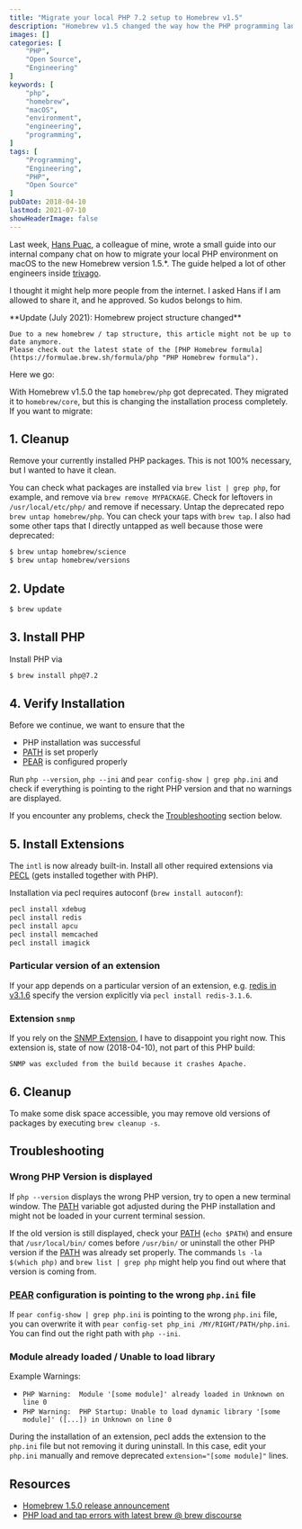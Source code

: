 ```yaml
---
title: "Migrate your local PHP 7.2 setup to Homebrew v1.5"
description: "Homebrew v1.5 changed the way how the PHP programming language packages are installed. This blog post is a small guide on how you migrate your local Homebrew PHP setup while updating to Homebrew v1.5."
images: []
categories: [
    "PHP",
    "Open Source",
    "Engineering"
]
keywords: [
    "php",
    "homebrew",
    "macOS",
    "environment",
    "engineering",
    "programming",
]
tags: [
    "Programming",
    "Engineering",
    "PHP",
    "Open Source"
]
pubDate: 2018-04-10
lastmod: 2021-07-10
showHeaderImage: false
---
```


Last week, [Hans Puac](https://twitter.com/hanspuac "Hans Puac at twitter"), a colleague of mine, wrote a small guide into our internal company chat on how to migrate your local PHP environment on macOS to the new Homebrew version 1.5.*.
The guide helped a lot of other engineers inside [trivago](https://www.trivago.com/ "trivago").

I thought it might help more people from the internet.
I asked Hans if I am allowed to share it, and he approved.
So kudos belongs to him.

<UpdateBox>
    **Update (July 2021): Homebrew project structure changed**

    Due to a new homebrew / tap structure, this article might not be up to date anymore.
    Please check out the latest state of the [PHP Homebrew formula](https://formulae.brew.sh/formula/php "PHP Homebrew formula").
</UpdateBox>

Here we go:

With Homebrew v1.5.0 the tap `homebrew/php` got deprecated.
They migrated it to `homebrew/core`, but this is changing the installation process completely.
If you want to migrate:

## 1. Cleanup

Remove your currently installed PHP packages.
This is not 100% necessary, but I wanted to have it clean.

You can check what packages are installed via `brew list | grep php`, for example, and remove via `brew remove MYPACKAGE`.
Check for leftovers in `/usr/local/etc/php/` and remove if necessary.
Untap the deprecated repo `brew untap homebrew/php`.
You can check your taps with `brew tap`.
I also had some other taps that I directly untapped as well because those were deprecated:

```sh
$ brew untap homebrew/science
$ brew untap homebrew/versions
```

## 2. Update

```sh
$ brew update
```

## 3. Install PHP

Install PHP via 

```sh
$ brew install php@7.2
```

## 4. Verify Installation

Before we continue, we want to ensure that the

- PHP installation was successful
- [PATH] is set properly
- [PEAR] is configured properly

Run `php --version`, `php --ini` and `pear config-show | grep php.ini` and check if everything is pointing to the right
PHP version and that no warnings are displayed.

If you encounter any problems, check the [Troubleshooting](#troubleshooting "Troubleshooting your PHP Homebrew setup") section
below.

## 5. Install Extensions

The `intl` is now already built-in.
Install all other required extensions via [PECL](https://pecl.php.net/) (gets installed together with PHP).

Installation via pecl requires autoconf (`brew install autoconf`):

```sh
pecl install xdebug
pecl install redis
pecl install apcu
pecl install memcached
pecl install imagick
```

### Particular version of an extension

If your app depends on a particular version of an extension, e.g. [redis in v3.1.6](https://pecl.php.net/package/redis "PECL Redis Extension")
specify the version explicitly via `pecl install redis-3.1.6`.

### Extension `snmp`

If you rely on the [SNMP Extension](https://www.php.net/manual/en/book.snmp.php "PHP SNMP Extension"), I have to disappoint you right now.
This extension is, state of now (2018-04-10), not part of this PHP build:

    SNMP was excluded from the build because it crashes Apache.

## 6. Cleanup

To make some disk space accessible, you may remove old versions of packages by executing `brew cleanup -s`.

## Troubleshooting

### Wrong PHP Version is displayed

If `php --version` displays the wrong PHP version, try to open a new terminal window. The [PATH] variable got
adjusted during the PHP installation and might not be loaded in your current terminal session.

If the old version is still displayed, check your [PATH] (`echo $PATH`) and ensure that `/usr/local/bin/` comes before
`/usr/bin/` or uninstall the other PHP version if the [PATH] was already set properly. The commands
`ls -la $(which php)` and `brew list | grep php` might help you find out where that version is coming from.

### [PEAR] configuration is pointing to the wrong `php.ini` file

If `pear config-show | grep php.ini` is pointing to the wrong `php.ini` file, you can overwrite it with
`pear config-set php_ini /MY/RIGHT/PATH/php.ini`. You can find out the right path with `php --ini`.

### Module already loaded / Unable to load library

Example Warnings:

- `PHP Warning:  Module '[some module]' already loaded in Unknown on line 0`
- `PHP Warning:  PHP Startup: Unable to load dynamic library '[some module]' ([...]) in Unknown on line 0`

During the installation of an extension, pecl adds the extension to the `php.ini` file but not removing it
during uninstall. In this case, edit your `php.ini` manually and remove deprecated `extension="[some module]"` lines.


## Resources

- [Homebrew 1.5.0 release announcement](https://brew.sh/2018/01/19/homebrew-1.5.0/ "Homebrew v1.5.0 release announcement")
- [PHP load and tap errors with latest brew @ brew discourse](https://discourse.brew.sh/t/php-load-and-tap-errors-with-latest-brew/1956/2)

[PATH]: https://en.wikipedia.org/wiki/PATH_(variable)
[PEAR]: https://pear.php.net/
[PECL]: https://pecl.php.net/
